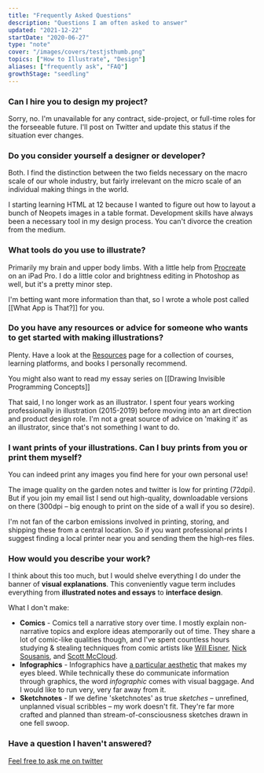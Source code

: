 ```yaml
---
title: "Frequently Asked Questions"
description: "Questions I am often asked to answer"
updated: "2021-12-22"
startDate: "2020-06-27"
type: "note"
cover: "/images/covers/testjsthumb.png"
topics: ["How to Illustrate", "Design"]
aliases: ["frequently ask", "FAQ"]
growthStage: "seedling"
---
```


### Can I hire you to design my project?

Sorry, no. I'm unavailable for any contract, side-project, or full-time roles for the forseeable future. I'll post on Twitter and update this status if the situation ever changes.

### Do you consider yourself a designer or developer?

Both. I find the distinction between the two fields necessary on the macro scale of our whole industry, but fairly irrelevant on the micro scale of an individual making things in the world.

I starting learning HTML at 12 because I wanted to figure out how to layout a bunch of Neopets images in a table format. Development skills have always been a necessary tool in my design process.
You can't divorce the creation from the medium.

### What tools do you use to illustrate?

Primarily my brain and upper body limbs. With a little help from [Procreate](https://procreate.art/) on an iPad Pro. I do a little color and brightness editing in Photoshop as well, but it's a
pretty minor step.

I'm betting want more information than that, so I wrote a whole post called [[What App is That?]] for you.

### Do you have any resources or advice for someone who wants to get started with making illustrations?

Plenty.
Have a look at the [Resources](/resources) page for a collection of courses, learning platforms, and books I personally recommend.

You might also want to read my essay series on [[Drawing Invisible Programming Concepts]]

That said, I no longer work as an illustrator. I spent four years working professionally in illustration (2015-2019) before moving into an art direction and product design role. I'm not a great
source of advice on 'making it' as an illustrator, since that's not something I want to do.

### I want prints of your illustrations. Can I buy prints from you or print them myself?

You can indeed print any images you find here for your own personal use!

The image quality on the garden notes and twitter is low for printing (72dpi). But if you join my email list I send out high-quality, downloadable versions on there (300dpi – big enough to print on
the side of a wall if you so desire).

I'm not fan of the carbon emissions involved in printing, storing, and shipping these from a central location. So if you want professional prints I suggest finding a local printer near you and
sending them the high-res files.

### How would you describe your work?

I think about this too much, but I would shelve everything I do under the banner of **visual explanations**. This conveniently vague term includes everything from **illustrated notes and essays** to
**interface design**.

What I don't make:

- **Comics** - Comics tell a narrative story over time. I mostly explain non-narrative topics and explore ideas atemporarily out of time. They share a lot of comic-like qualities though, and I've
spent countless hours studying & stealing techniques from comic artists like [Will Eisner](https://en.wikipedia.org/wiki/Will_Eisner), [Nick Sousanis](http://spinweaveandcut.com/), and [Scott
McCloud](http://scottmccloud.com/).
- **Infographics** - Infographics have [a particular aesthetic](https://www.pinterest.com/vectorstock/infographic-templates/) that makes my eyes bleed. While technically these do communicate
information through graphics, the word _infographic_ comes with visual baggage. And I would like to run very, very far away from it.
- **Sketchnotes** - If we define 'sketchnotes' as true _sketches_ – unrefined, unplanned visual scribbles – my work doesn't fit.
They're far more crafted and planned than stream-of-consciousness sketches drawn in one fell swoop.

### Have a question I haven't answered?

[Feel free to ask me on twitter](https://twitter.com/mappletons)
